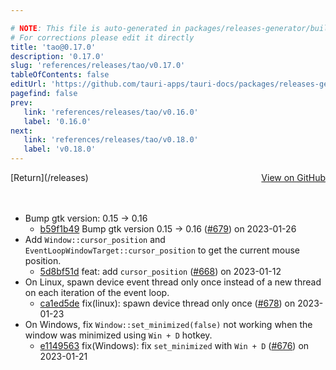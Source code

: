 ```yaml
---

# NOTE: This file is auto-generated in packages/releases-generator/build.ts
# For corrections please edit it directly
title: 'tao@0.17.0'
description: '0.17.0'
slug: 'references/releases/tao/v0.17.0'
tableOfContents: false
editUrl: 'https://github.com/tauri-apps/tauri-docs/packages/releases-generator/build.ts'
pagefind: false
prev:
   link: 'references/releases/tao/v0.16.0'
   label: '0.16.0'
next:
   link: 'references/releases/tao/v0.18.0'
   label: 'v0.18.0'
---
```


<div style="margin-bottom:3rem; display: flex; justify-content: space-between; align-items: center"><span>[Return](/releases)</span><span><a href="https://github.com/tauri-apps/tao/releases/tag/tao-v0.17.0">View on GitHub</a></span></div>

- Bump gtk version: 0.15 -&gt; 0.16
  - [b59f1b49](https://github.com/tauri-apps/tao/commit/b59f1b4922533c7b3bd14516de8da1c6467061ea) Bump gtk version 0.15 -&gt; 0.16 ([#679](https://github.com/tauri-apps/tao/pull/679)) on 2023-01-26
- Add `Window::cursor_position` and `EventLoopWindowTarget::cursor_position` to get the current mouse position.
  - [5d8bf51d](https://github.com/tauri-apps/tao/commit/5d8bf51d7ea2ea89feb4e8b003e583fed69bf300) feat: add `cursor_position` ([#668](https://github.com/tauri-apps/tao/pull/668)) on 2023-01-12
- On Linux, spawn device event thread only once instead of a new thread on each iteration of the event loop.
  - [ca1ed5de](https://github.com/tauri-apps/tao/commit/ca1ed5decf516dc674b5e26815aa98346fca11ff) fix(linux): spawn device thread only once ([#678](https://github.com/tauri-apps/tao/pull/678)) on 2023-01-23
- On Windows, fix `Window::set_minimized(false)` not working when the window was minimized using `Win + D` hotkey.
  - [e1149563](https://github.com/tauri-apps/tao/commit/e1149563b85eb6187f5aa78d53cab9c5d7b87025) fix(Windows): fix `set_minimized` with `Win + D` ([#676](https://github.com/tauri-apps/tao/pull/676)) on 2023-01-21

